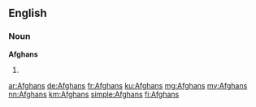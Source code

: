 ==English==

===Noun===
'''Afghans'''

# {{plural of|Afghan}}

[[ar:Afghans]]
[[de:Afghans]]
[[fr:Afghans]]
[[ku:Afghans]]
[[mg:Afghans]]
[[my:Afghans]]
[[nn:Afghans]]
[[km:Afghans]]
[[simple:Afghans]]
[[fi:Afghans]]